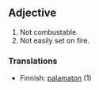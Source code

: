 ==Adjective==
#Not combustable.
#Not easily set on fire.

===Translations===
*Finnish: [[palamaton]] (1)